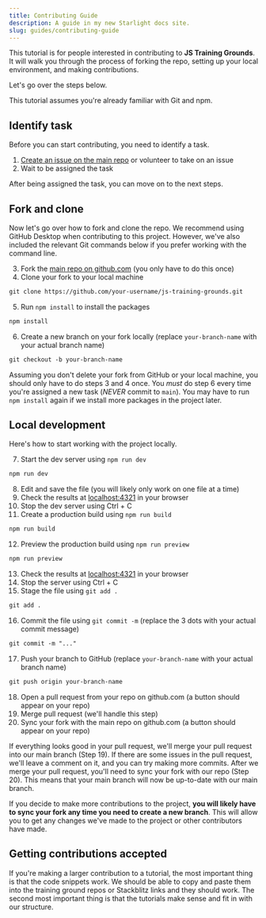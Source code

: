 ```yaml
---
title: Contributing Guide
description: A guide in my new Starlight docs site.
slug: guides/contributing-guide
---
```



This tutorial is for people interested in contributing to **JS Training Grounds**. It will walk you through the process of forking the repo, setting up your local environment, and making contributions. 

Let's go over the steps below.

This tutorial assumes you're already familiar with Git and npm.

## Identify task

Before you can start contributing, you need to identify a task.

1. <a href="https://github.com/simpledevio/js-training-grounds/issues" target="_blank">Create an issue on the main repo</a> or volunteer to take on an issue
2. Wait to be assigned the task

After being assigned the task, you can move on to the next steps.

## Fork and clone

Now let's go over how to fork and clone the repo. We recommend using GitHub Desktop when contributing to this project. However, we've also included the relevant Git commands below if you prefer working with the command line.

3. Fork the <a href="https://github.com/simpledevio/js-training-grounds" target="_blank">main repo on github.com</a> (you only have to do this once)
4. Clone your fork to your local machine
```txt showLineNumbers=false
git clone https://github.com/your-username/js-training-grounds.git
```
5. Run `npm install` to install the packages
```txt showLineNumbers=false
npm install
```
6. Create a new branch on your fork locally (replace `your-branch-name` with your actual branch name)
```txt showLineNumbers=false
git checkout -b your-branch-name
```

Assuming you don't delete your fork from GitHub or your local machine, you should only have to do steps 3 and 4 once. You *must* do step 6 every time you're assigned a new task (*NEVER* commit to `main`). You may have to run `npm install` again if we install more packages in the project later.

## Local development

Here's how to start working with the project locally.

7. Start the dev server using `npm run dev`
```txt showLineNumbers=false
npm run dev
```
8. Edit and save the file (you will likely only work on one file at a time)
9. Check the results at <a href="http://localhost:4321/" target="_blank">localhost:4321</a> in your browser
10. Stop the dev server using Ctrl + C
11. Create a production build using `npm run build`
```txt showLineNumbers=false
npm run build
```
12. Preview the production build using `npm run preview`
```txt showLineNumbers=false
npm run preview
```
13. Check the results at <a href="http://localhost:4321/" target="_blank">localhost:4321</a> in your browser
14. Stop the server using Ctrl + C
15. Stage the file using `git add .`
```txt showLineNumbers=false
git add .
```
16. Commit the file using `git commit -m` (replace the 3 dots with your actual commit message)
```txt showLineNumbers=false
git commit -m "..."
```
17. Push your branch to GitHub (replace `your-branch-name` with your actual branch name)
```txt showLineNumbers=false
git push origin your-branch-name
```
18. Open a pull request from your repo on github.com (a button should appear on your repo)
19. Merge pull request (we'll handle this step)
20. Sync your fork with the main repo on github.com (a button should appear on your repo)

If everything looks good in your pull request, we'll merge your pull request into our main branch (Step 19). If there are some issues in the pull request, we'll leave a comment on it, and you can try making more commits. After we merge your pull request, you'll need to sync your fork with our repo (Step 20). This means that your main branch will now be up-to-date with our main branch.

If you decide to make more contributions to the project, **you will likely have to sync your fork any time you need to create a new branch**. This will allow you to get any changes we've made to the project or other contributors have made.

## Getting contributions accepted

If you're making a larger contribution to a tutorial, the most important thing is that the code snippets work. We should be able to copy and paste them into the training ground repos or Stackblitz links and they should work. The second most important thing is that the tutorials make sense and fit in with our structure.
